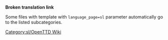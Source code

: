 '''Broken translation link'''{{en/-}}
{{en/Bilingual box| Sl
| ---.
| ''This page provides an index for a wide range of '''files (images) in Slovenian''' in OpenTTD Wiki.''}}

Some files with {{s|Other languages files}} template with <code>language_page=sl</code> parameter automatically go to the listed subcategories.

[[Category:sl/OpenTTD Wiki]]